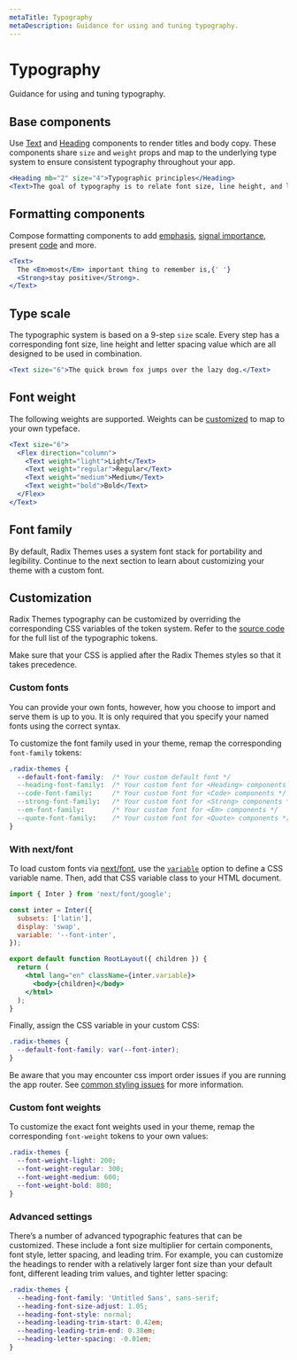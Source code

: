 ```yaml
---
metaTitle: Typography
metaDescription: Guidance for using and tuning typography.
---
```


# Typography

<Description>Guidance for using and tuning typography.</Description>

## Base components

Use [Text](/themes/docs/components/text) and [Heading](/themes/docs/components/heading) components to render titles and body copy. These components share `size` and `weight` props and map to the underlying type system to ensure consistent typography throughout your app.

```jsx live=true
<Heading mb="2" size="4">Typographic principles</Heading>
<Text>The goal of typography is to relate font size, line height, and line width in a proportional way that maximizes beauty and makes reading easier and more pleasant.</Text>
```

## Formatting components

Compose formatting components to add [emphasis](/themes/docs/components/em), [signal importance](/themes/docs/components/strong), present [code](/themes/docs/components/code) and more.

```jsx live=true
<Text>
  The <Em>most</Em> important thing to remember is,{' '}
  <Strong>stay positive</Strong>.
</Text>
```

## Type scale

The typographic system is based on a 9-step `size` scale. Every step has a corresponding font size, line height and letter spacing value which are all designed to be used in combination.

<Box my="7">
  <ThemesFontSizeScale />
</Box>

```jsx live="true"
<Text size="6">The quick brown fox jumps over the lazy dog.</Text>
```

<ThemesFontSizeTable />

## Font weight

The following weights are supported. Weights can be [customized](/themes/docs/theme/typography#custom-font-weights) to map to your own typeface.

```jsx live="true"
<Text size="6">
  <Flex direction="column">
    <Text weight="light">Light</Text>
    <Text weight="regular">Regular</Text>
    <Text weight="medium">Medium</Text>
    <Text weight="bold">Bold</Text>
  </Flex>
</Text>
```

<ThemesFontWeightTable />

## Font family

By default, Radix Themes uses a system font stack for portability and legibility. Continue to the next section to learn about customizing your theme with a custom font.

<ThemesFontFamilyTable />

## Customization

Radix Themes typography can be customized by overriding the corresponding CSS variables of the token system. Refer to the [source code](https://github.com/radix-ui/themes/blob/main/packages/radix-ui-themes/src/styles/tokens/typography.css) for the full list of the typographic tokens.

Make sure that your CSS is applied after the Radix Themes styles so that it takes precedence.

### Custom fonts

You can provide your own fonts, however, how you choose to import and serve them is up to you. It is only required that you specify your named fonts using the correct syntax.

To customize the font family used in your theme, remap the corresponding `font-family` tokens:

```css
.radix-themes {
  --default-font-family:  /* Your custom default font */
  --heading-font-family:  /* Your custom font for <Heading> components */
  --code-font-family:     /* Your custom font for <Code> components */
  --strong-font-family:   /* Your custom font for <Strong> components */
  --em-font-family:       /* Your custom font for <Em> components */
  --quote-font-family:    /* Your custom font for <Quote> components */
}
```

### With next/font

To load custom fonts via [next/font](https://nextjs.org/docs/app/api-reference/components/font), use the [`variable`](https://nextjs.org/docs/app/api-reference/components/font#variable) option to define a CSS variable name. Then, add that CSS variable class to your HTML document.

```jsx
import { Inter } from 'next/font/google';

const inter = Inter({
  subsets: ['latin'],
  display: 'swap',
  variable: '--font-inter',
});

export default function RootLayout({ children }) {
  return (
    <html lang="en" className={inter.variable}>
      <body>{children}</body>
    </html>
  );
}
```

Finally, assign the CSS variable in your custom CSS:

```css
.radix-themes {
  --default-font-family: var(--font-inter);
}
```

Be aware that you may encounter css import order issues if you are running the app router. See [common styling issues](/themes/docs/overview/styling#nextjs-import-order) for more information.

### Custom font weights

To customize the exact font weights used in your theme, remap the corresponding `font-weight` tokens to your own values:

```css
.radix-themes {
  --font-weight-light: 200;
  --font-weight-regular: 300;
  --font-weight-medium: 600;
  --font-weight-bold: 800;
}
```

### Advanced settings

There’s a number of advanced typographic features that can be customized. These include a font size multiplier for certain components, font style, letter spacing, and leading trim. For example, you can customize the headings to render with a relatively larger font size than your default font, different leading trim values, and tighter letter spacing:

```css
.radix-themes {
  --heading-font-family: 'Untitled Sans', sans-serif;
  --heading-font-size-adjust: 1.05;
  --heading-font-style: normal;
  --heading-leading-trim-start: 0.42em;
  --heading-leading-trim-end: 0.38em;
  --heading-letter-spacing: -0.01em;
}
```
